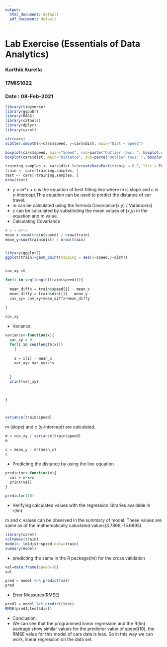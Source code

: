 ```yaml
---
output:
  html_document: default
  pdf_document: default
---
```

# Lab Exercise (Essentials of Data Analytics)
### Karthik Kurella
### 17MIS1022
### Date : 08-Feb-2021
```r
library(tidyverse)
library(ggpubr)
library(MASS)
library(caTools)
library(dplyr)
library(caret)
```

```r
str(cars)
scatter.smooth(x=cars$speed, y=cars$dist, main="Dist ~ Speed") 
```
```r
boxplot(cars$speed, main="Speed", sub=paste("Outlier rows: ", boxplot.stats(cars$speed)$out))  # box plot for 'speed'
boxplot(cars$dist, main="Distance", sub=paste("Outlier rows: ", boxplot.stats(cars$dist)$out))  # box plot for 'distance'
```
```r
training.samples <- cars$dist %>%createDataPartition(p = 0.7, list = FALSE)
train <- cars[training.samples, ]
test <- cars[-training.samples, ]
nrow(test)
```

* y = m*x + c is the equation of best fitting line where m is slope and c is y-intercept.This equation can be used to predict the distance of car travel.
* m can be calculated using the formula Covariance(x,y) / Variance(x)
* c can be calculated by substituting the mean values of (x,y) in the equation and m value.
* Calculating Covariance
```r
# y = mx+c
mean_x =sum(train$speed) / nrow(train)
mean_y=sum(train$dist) / nrow(train)


library(ggplot2)
ggplot(train)+geom_point(mapping = aes(x=speed,y=dist))


cov_xy =0

for(i in seq(length(train$speed))){
  
  mean_diffx = train$speed[i] - mean_x
  mean_diffy = train$dist[i] - mean_y
  cov_xy= cov_xy+mean_diffx*mean_diffy
  
}

cov_xy

```
* Variance
```r

variance<-function(x){
  var_xy = 0  
  for(i in seq(length(x)))
    {
  
    s = x[i] - mean_x
    var_xy= var_xy+s*s
    
  
  }
  print(var_xy)
  
  

}



variance(train$speed)

```
m (slope) and c (y-intercept)  are calculated.
```r

m = cov_xy / variance(train$speed) 
m

c = mean_y - m*(mean_x)
c


```
* Predicting the distance by using the line equation 
```r
predictor<-function(x){
  val = m*x+c
  print(val)
}

predictor(10)

```
* Verifying calculated values with the regression libraries available in r(lm).

m and c values can be observed in the summary of model. These values are same as of the mathematically caluclated values(3.7866,-15.6695).
```r
library(caret)
colnames(train)
model<- lm(dist~speed,data=train)
summary(model)
```
* predicting the same in the R package(lm) for the cross validation
```r
val=data.frame(speed=10)
val

pred = model %>% predict(val)
pred

```
* Error Measures(RMSE)
```r
pred1 = model %>% predict(test)
RMSE(pred1,test$dist)

```

* Conclusion:
* We can see that the programmed linear regression and the R(lm) package show similar values for the predictor value of speed(10), the RMSE value for this model of cars data is less. So in this way we can work, linear regression on the data set.

